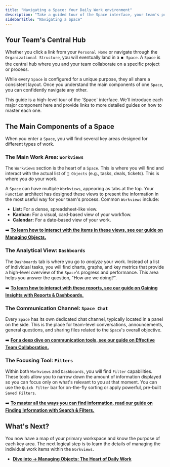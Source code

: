 ```yaml
---
title: "Navigating a Space: Your Daily Work environment"
description: "Take a guided tour of the Space interface, your team's primary environment for collaboration, task management, and analysis in Luklak."
sidebarTitle: "Navigating a Space"
---
```


## Your Team's Central Hub

Whether you click a link from your `Personal Home` or navigate through the `Organizational Structure`, you will eventually land in a `⏹️ Space`. A `Space` is the central hub where you and your team collaborate on a specific project or process.

While every `Space` is configured for a unique purpose, they all share a consistent layout. Once you understand the main components of one `Space`, you can confidently navigate any other.

<Info>
  This guide is a high-level tour of the `Space` interface. We'll introduce each major component here and provide links to more detailed guides on how to master each one.
</Info>

## The Main Components of a Space

When you enter a `Space`, you will find several key areas designed for different types of work.

### The Main Work Area: `Workviews`

The `Workviews` section is the heart of a `Space`. This is where you will find and interact with the actual list of `🧊 Objects` (e.g., tasks, deals, tickets). This is where you _do_ your work.

A `Space` can have multiple `Workviews`, appearing as tabs at the top. Your `Function` architect has designed these views to present the information in the most useful way for your team's process. Common `Workviews` include:

- **List:** For a dense, spreadsheet-like view.
- **Kanban:** For a visual, card-based view of your workflow.
- **Calendar:** For a date-based view of your work.

➡️ [**To learn how to interact with the items in these views, see our guide on Managing Objects.**](/use-and-operate/working-with-objects)

### The Analytical View: `Dashboards`

The `Dashboards` tab is where you go to _analyze_ your work. Instead of a list of individual tasks, you will find charts, graphs, and key metrics that provide a high-level overview of the `Space`'s progress and performance. This area helps you answer the question, "How are we doing?".

➡️ [**To learn how to interact with these reports, see our guide on Gaining Insights with Reports & Dashboards.**](/use-and-operate/reports-and-dashboards)

### The Communication Channel: `Space Chat`

Every `Space` has its own dedicated chat channel, typically located in a panel on the side. This is the place for team-level conversations, announcements, general questions, and sharing files related to the `Space`'s overall objective.

➡️ [**For a deep dive on communication tools, see our guide on Effective Team Collaboration.**](/use-and-operate/collaboration)

### The Focusing Tool: `Filters`

Within both `Workviews` and `Dashboards`, you will find `Filter` capabilities. These tools allow you to narrow down the amount of information displayed so you can focus only on what's relevant to you at that moment. You can use the `Quick Filter` bar for on-the-fly sorting or apply powerful, pre-built `Saved Filters`.

➡️ [**To master all the ways you can find information, read our guide on Finding Information with Search & Filters.**](/use-and-operate/search-and-filter)

## What's Next?

You now have a map of your primary workspace and know the purpose of each key area. The next logical step is to learn the details of managing the individual work items within the `Workviews`.

- [**Dive into → Managing Objects: The Heart of Daily Work**](/en/02-platform/use-and-operate/working-with-objects)
